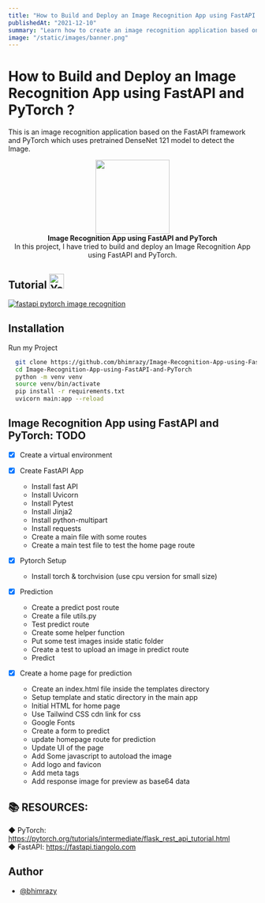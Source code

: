 ```yaml
---
title: "How to Build and Deploy an Image Recognition App using FastAPI and PyTorch ?"
publishedAt: "2021-12-10"
summary: "Learn how to create an image recognition application based on the FastAPI framework and PyTorch which uses pretrained DenseNet 121 model to detect the Image."
image: "/static/images/banner.png"
---
```


# How to Build and Deploy an Image Recognition App using FastAPI and PyTorch ?

This is an image recognition application based on the FastAPI framework and PyTorch which uses pretrained DenseNet 121 model to detect the Image.

<p align="center">
  <img src="https://user-images.githubusercontent.com/46085301/139594375-790141df-482f-4a21-9b19-c0e47f2033f2.png" height="150"/>
  <br/>
  <b>Image Recognition App using FastAPI and PyTorch</b><br/>
In this project, I have tried to build and deploy an Image Recognition App using FastAPI and
PyTorch.
</P>

## Tutorial <img src="https://user-images.githubusercontent.com/46085301/143214249-d6244995-1fdb-4c3f-b721-e65403a89607.gif" alt="Youtube gif" height="30"/>

[![fastapi pytorch image recognition](https://user-images.githubusercontent.com/46085301/143211855-fe73e3b0-fc8c-4aa4-8428-e93cc16d6dfd.png)](https://youtu.be/7Rm5mGhYWVI)

## Installation

Run my Project

```bash
  git clone https://github.com/bhimrazy/Image-Recognition-App-using-FastAPI-and-PyTorch
  cd Image-Recognition-App-using-FastAPI-and-PyTorch
  python -m venv venv
  source venv/bin/activate
  pip install -r requirements.txt
  uvicorn main:app --reload
```

## Image Recognition App using FastAPI and PyTorch: TODO

- [x] Create a virtual environment
- [x] Create FastAPI App

  - Install fast API
  - Install Uvicorn
  - Install Pytest
  - Install Jinja2
  - Install python-multipart
  - Install requests
  - Create a main file with some routes
  - Create a main test file to test the home page route

- [x] Pytorch Setup

  - Install torch & torchvision (use cpu version for small size)

- [x] Prediction

  - Create a predict post route
  - Create a file utils.py
  - Test predict route
  - Create some helper function
  - Put some test images inside static folder
  - Create a test to upload an image in predict route
  - Predict

- [x] Create a home page for prediction
  - Create an index.html file inside the templates directory
  - Setup template and static directory in the main app
  - Initial HTML for home page
  - Use Tailwind CSS cdn link for css
  - Google Fonts
  - Create a form to predict
  - update homepage route for prediction
  - Update UI of the page
  - Add Some javascript to autoload the image
  - Add logo and favicon
  - Add meta tags
  - Add response image for preview as base64 data

## 📚 RESOURCES:

◆ PyTorch: https://pytorch.org/tutorials/intermediate/flask_rest_api_tutorial.html <br/>
◆ FastAPI: https://fastapi.tiangolo.com

## Author

- [@bhimrazy](https://www.github.com/bhimrazy)
